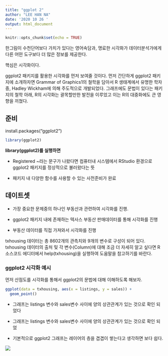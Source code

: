 ```yaml
---
title: "ggplot 2"
author: "LEE HAN NA"
date: '2020 10 26 '
output: html_document
---
```


```r
knitr::opts_chunk$set(echo = TRUE)
```


한그림이 수천단어보다 가치가 있다는 영어속담과, 명료한 시각화가 데이터분석가에게 다른 어떤 도구보다 더 많은 정보를 제공한다. 

핵심은 시각화이다.

ggplot2 패키지를 활용한 시각화를 먼저 보여줄 것이다. 먼저 간단하게 ggplot2 패키지에 소개하자면 Grammar of Graphics1의 철학을 담아서 R 생태계에서 유명한 학자 중, Hadley Wickham에 의해 주도적으로 개발되었다. 그래프에도 문법이 있다는 패키지의 철학 아래, R의 시각화는 괄목할만한 발전을 이루었고 이는 R의 대중화에도 큰 영향을 끼쳤다.

## 준비

install.packages("ggplot2")

```r
library(ggplot2)
```

**library(ggplot2)를 실행하면**

* Registered ~라는 문구가 나왔다면 컴퓨터내 시스템에서 RStudio 환경으로 ggplot2 패키지를 정상적으로 불러왔다는 뜻

* 패키지 내 다양한 함수를 사용할 수 있는 사전준비가 완료

## 데이트셋 

* 가장 중요한 문제중의 하나인 부동산과 관련하여 시각화를 진행. 

* ggplot2 패키지 내에 존재하는 텍사스 부동산 판매데이터를 통해 시각화를 진행

* 부동산 데이터를 직접 가져와서 시각화를 진행

txhousing 데이터는 총 8602개의 관측치와 9개의 변수로 구성이 되어 있다. txhousing 데이터의 출처 및 각 변수(Column)에 대해 조금 더 자세히 알고 싶다면 R 소스코드 에디터에서 help(txhousing)을 실행하여 도움말을 참고하기를 바란다.

### ggplot2 시각화 예시

먼저 산점도를 시각화를 통해서 ggplot2의 문법에 대해 이해하도록 해보자.

```r
ggplot(data = txhousing, aes(x = listings, y = sales)) + 
  geom_point()
```

* 그래프는 listings 변수와 sales변수 사이에 양의 상관관계가 있는 것으로 확인 되었다

* 그래프는 listings 변수와 sales변수 사이에 양의 상관관계가 있는 것으로 확인 되었

* 기본적으로 ggplot2 그래프는 레이어의 층을 겹겹이 쌓는다고 생각하면 보다 쉽다. 

![](img/01.png)